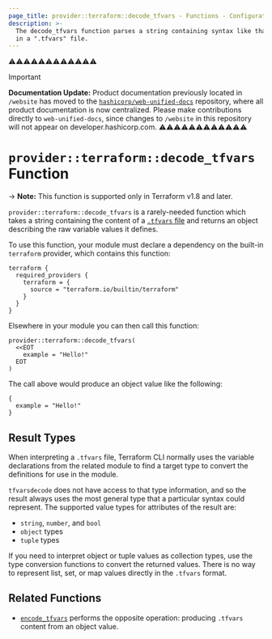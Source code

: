 ```yaml
---
page_title: provider::terraform::decode_tfvars - Functions - Configuration Language
description: >-
  The decode_tfvars function parses a string containing syntax like that used
  in a ".tfvars" file.
---
```


⚠️⚠️⚠️⚠️⚠️⚠️⚠️⚠️⚠️⚠️⚠️⚠️
> [!IMPORTANT]  
> **Documentation Update:** Product documentation previously located in `/website` has moved to the [`hashicorp/web-unified-docs`](https://github.com/hashicorp/web-unified-docs) repository, where all product documentation is now centralized. Please make contributions directly to `web-unified-docs`, since changes to `/website` in this repository will not appear on developer.hashicorp.com.
⚠️⚠️⚠️⚠️⚠️⚠️⚠️⚠️⚠️⚠️⚠️⚠️


# `provider::terraform::decode_tfvars` Function

-> **Note:** This function is supported only in Terraform v1.8 and later.

`provider::terraform::decode_tfvars` is a rarely-needed function which takes
a string containing the content of a
[`.tfvars` file](/terraform/language/values/variables#variable-definitions-tfvars-files)
and returns an object describing the raw variable values it defines.

To use this function, your module must declare a dependency on the built-in
`terraform` provider, which contains this function:

```hcl
terraform {
  required_providers {
    terraform = {
      source = "terraform.io/builtin/terraform"
    }
  }
}
```

Elsewhere in your module you can then call this function:

```hcl
provider::terraform::decode_tfvars(
  <<EOT
    example = "Hello!"
  EOT
)
```

The call above would produce an object value like the following:

```hcl
{
  example = "Hello!"
}
```

## Result Types

When interpreting a `.tfvars` file, Terraform CLI normally uses the variable
declarations from the related module to find a target type to convert the
definitions for use in the module.

`tfvarsdecode` does not have access to that type information, and so the result
always uses the most general type that a particular syntax could represent.
The supported value types for attributes of the result are:

* `string`, `number`, and `bool`
* `object` types
* `tuple` types

If you need to interpret object or tuple values as collection types, use
the type conversion functions to convert the returned values. There is no way
to represent list, set, or map values directly in the `.tfvars` format.

## Related Functions

* [`encode_tfvars`](/terraform/language/functions/terraform-encode_tfvars)
  performs the opposite operation: producing `.tfvars` content from an
  object value.
